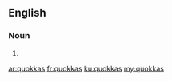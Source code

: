 ==English==

===Noun===
{{head|en|noun plural form}}

# {{plural of|quokka|lang=en}}

[[ar:quokkas]]
[[fr:quokkas]]
[[ku:quokkas]]
[[my:quokkas]]